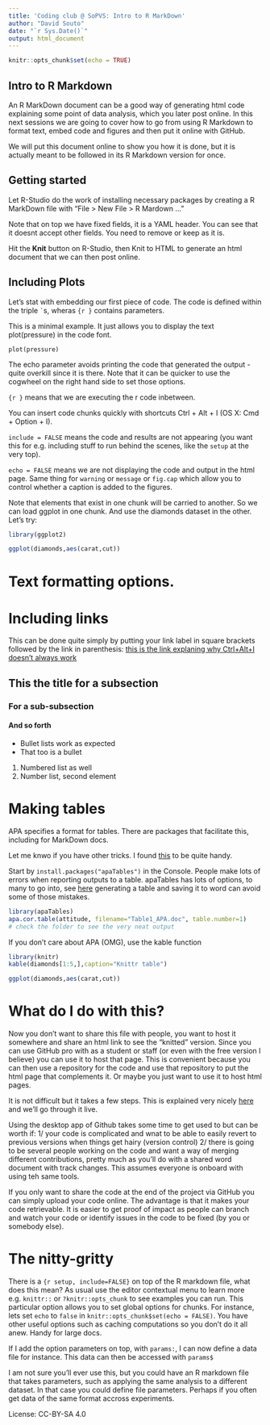 ```yaml
---
title: 'Coding club @ SoPVS: Intro to R MarkDown'
author: "David Souto"
date: "`r Sys.Date()`"
output: html_document
---
```


```r
knitr::opts_chunk$set(echo = TRUE)
```

## Intro to R Markdown

An R MarkDown document can be a good way of generating html code explaining some point of data analysis, which you later post online. In this next sessions we are going to cover how to go from using R Markdown to format text, embed code and figures and then put it online with GitHub. 

We will put this document online to show you how it is done, but it is actually meant to be followed in its R Markdown version for once.

## Getting started

Let R-Studio do the work of installing necessary packages by creating a R MarkDown file with "File > New File > R Mardown ..."

Note that on top we have fixed fields, it is a YAML header. You can see that it doesnt accept other fields. You need to remove or keep as it is.

Hit the **Knit** button on R-Studio, then Knit to HTML to generate an html document that we can then post online. 

## Including Plots

Let's stat with embedding our first piece of code. The code is defined within the triple ``` ` ```s, wheras ```{r }``` contains parameters.  

This is a minimal example. It just allows you to display the text plot(pressure) in the code font.

```
plot(pressure)
```
The echo parameter avoids printing the code that generated the output - quite overkill since it is there.
Note that it can be quicker to use the cogwheel on the right hand side to set those options.

```{r }``` means that we are executing the r code inbetween.

You can insert code chunks quickly with shortcuts Ctrl + Alt + I (OS X: Cmd + Option + I).

``` include = FALSE ``` means the code and results are not appearing (you want this for e.g. including stuff to run behind the scenes, like the ``` setup ```  at the very top).

``` echo = FALSE ``` means we are not displaying the code and output in the html page. Same thing for ```warning``` or ```message``` or ```fig.cap``` which allow you to control whether a caption is added to the figures.

Note that elements that exist in one chunk will be carried to another. So we can load ggplot in one chunk. And use the diamonds dataset in the other. Let's try:

```r
library(ggplot2)


```

```r
ggplot(diamonds,aes(carat,cut))
```

# Text formatting options. 

# Including links

This can be done quite simply by putting your link label in square brackets followed by the link in parenthesis: [this is the link explaning why Ctrl+Alt+I doesn't always work](https://stackoverflow.com/questions/42785311/keyboard-shortcut-for-code-chunk-in-r-markdown-for-windows-gives-%C3%AD)

## This the title for a subsection
### For a sub-subsection
#### And so forth

* Bullet lists work as expected
- That too is a bullet
1. Numbered list as well
2. Number list, second element

# Making tables
APA specifies a format for tables. There are packages that facilitate this, including for MarkDown docs.

Let me knwo if you have other tricks. I found [this](https://rempsyc.remi-theriault.com/articles/table) to be quite handy.

Start by ```install.packages("apaTables")``` in the Console. People make lots of errors when reporting outputs to a table. apaTables has lots of options, to many to go into, see [here](https://dstanley4.github.io/apaTables/articles/apaTables.html) generating a table and saving it to word can avoid some of those mistakes.

```r

library(apaTables)
apa.cor.table(attitude, filename="Table1_APA.doc", table.number=1) 
# check the folder to see the very neat output

```

If you don't care about APA (OMG), use the kable function

```r
library(knitr)
kable(diamonds[1:5,],caption="Knittr table")
```


```r
ggplot(diamonds,aes(carat,cut))
```

# What do I do with this?
Now you don't want to share this file with people, you want to host it somewhere and share an html link to see the "knitted" version. Since you can use GitHub pro with as a student or staff (or even with the free version I believe) you can use it to host that page. This is convenient because you can then use a repository for the code and use that repository to put the html page that complements it. Or maybe you just want to use it to host html pages. 

It is not difficult but it takes a few steps. This is explained very nicely [here](https://mbounthavong.com/blog/2022/7/30/hosting-a-r-markdown-html-file-on-a-github-page) and we'll go through it live. 

Using the desktop app of Github takes some time to get used to but can be worth if: 1/ your code is complicated and wnat to be able to easily revert to previous versions when things get hairy (version control) 2/ there is going to be several people working on the code and want a way of merging different contributions, pretty much as you'll do with a shared word document with track changes. This assumes everyone is onboard with using teh same tools. 

If you only want to share the code at the end of the project via GitHub you can simply upload your code online. The advantage is that it makes your code retrievable. It is easier to get proof of impact as people can branch and watch your code or identify issues in the code to be fixed (by you or somebody else).

# The nitty-gritty

There is a ```{r setup, include=FALSE}``` on top of the R markdown file, what does this mean? As usual use the editor contextual menu to learn more e.g. ```knittr::``` or ```?knitr::opts_chunk``` to see examples you can run. This particular option allows you to set global options for chunks. For instance, lets set ```echo``` to ```false``` in  ```knitr::opts_chunk$set(echo = FALSE)```. You have other useful options such as caching computations so you don't do it all anew. Handy for large docs.

If I add the option parameters on top, with ```params: ```, I can now define a data file for instance. This data
can then be accessed with ```params$```

I am not sure you'll ever use this, but you could have an R markdown file that takes parameters, such as applying the same analysis to a different dataset. In that case you could define file parameters. Perhaps if you often get data of the same format accross experiments.

License: CC-BY-SA 4.0 
